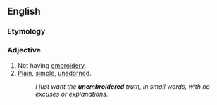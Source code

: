 ==English==

===Etymology===
{{prefix|un|embroidered}}

===Adjective===
{{en-adj|-}}

#Not having [[embroidery]].
#[[plain|Plain]], [[simple]], [[unadorned]].
#:''I just want the '''unembroidered''' truth, in small words, with no excuses or explanations.''